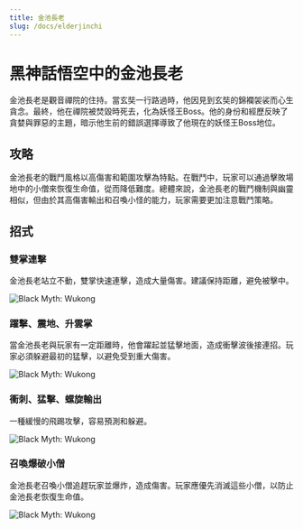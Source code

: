 ```yaml
---
title: 金池長老
slug: /docs/elderjinchi
---
```


# 黑神話悟空中的金池長老

金池長老是觀音禪院的住持。當玄奘一行路過時，他因見到玄奘的錦襴袈裟而心生貪念。最終，他在禪院被焚毀時死去，化為妖怪王Boss。他的身份和經歷反映了貪婪與罪惡的主題，暗示他生前的錯誤選擇導致了他現在的妖怪王Boss地位。

## 攻略

金池長老的戰鬥風格以高傷害和範圍攻擊為特點。在戰鬥中，玩家可以通過擊敗場地中的小僧來恢復生命值，從而降低難度。總體來說，金池長老的戰鬥機制與幽靈相似，但由於其高傷害輸出和召喚小怪的能力，玩家需要更加注意戰鬥策略。

## 招式

### 雙掌連擊

金池長老站立不動，雙掌快速連擊，造成大量傷害。建議保持距離，避免被擊中。

<img src="https://image.informedainews.com/j1.gif" alt="Black Myth: Wukong"/>

### 躍擊、震地、升雲掌

當金池長老與玩家有一定距離時，他會躍起並猛擊地面，造成衝擊波後接連招。玩家必須躲避最初的猛擊，以避免受到重大傷害。

<img src="https://image.informedainews.com/j2.gif" alt="Black Myth: Wukong"/>

### 衝刺、猛擊、螺旋輸出

一種緩慢的飛踢攻擊，容易預測和躲避。

<img src="https://image.informedainews.com/j3.gif" alt="Black Myth: Wukong"/>

### 召喚爆破小僧

金池長老召喚小僧追趕玩家並爆炸，造成傷害。玩家應優先消滅這些小僧，以防止金池長老恢復生命值。

<img src="https://image.informedainews.com/j4.gif" alt="Black Myth: Wukong"/>